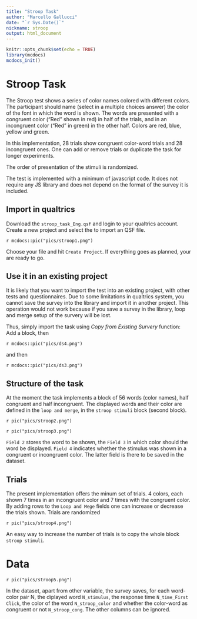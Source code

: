 ```yaml
---
title: "Stroop Task"
author: "Marcello Gallucci"
date: "`r Sys.Date()`"
nickname: stroop
output: html_document
---
```


```r
knitr::opts_chunk$set(echo = TRUE)
library(mcdocs)
mcdocs_init()
```

# Stroop Task

The Stroop test shows a series of color names colored with different colors. The participant should name (select in a multiple choices answer) the color of the font in which the word is shown. The words are presented with a congruent color ("Red" shown in red) in half of the trials, and in an incongruent color ("Red" in green) in the other half. Colors are red, blue, yellow and green.

In this implementation, 28 trials show congruent color-word trials and 28 incongruent ones. One can add or remove trials or duplicate the task for longer experiments.

The order of presentation of the stimuli is randomized.

The test is implemented with a minimum of javascript code. It does not require any JS library and does not depend on the format of the survey it is included.

## Import in qualtrics

Download the `stroop_task_Eng.qsf` and login to your qualtrics account. Create a new project and select the to import an QSF file.

`r mcdocs::pic("pics/stroop1.png")`

Choose your file and hit `Create Project`.  If everything goes as planned, your are ready to go. 

## Use it in an existing project

It is likely that you want to import the test into an existing project, with other tests and questionnaires. Due to some limitations in qualtrics system, you cannot save the survey into the library and import it in another project. This operation would not work because if you save a survey in the library, loop and merge setup of the survery will be lost. 

Thus, simply import the task using _Copy from Existing Survery_ function: Add a block, then 

`r mcdocs::pic("pics/ds4.png")`
 
 and then
 
 `r mcdocs::pic("pics/ds3.png")`


## Structure of the task

At the moment the task implements a block of 56 words (color names), half congruent and half incongruent. The displayed words and their color are defined in the `loop and merge`, in the `stroop stimuli` block (second block). 

`r pic("pics/stroop2.png")`

`r pic("pics/stroop3.png")`

`Field 2` stores the word to be shown, the `Field 3` in which color should the word be displayed. `Field 4` indicates whether the stimulus was shown in a congruent or incongruent color. The latter field is there to be saved in the dataset. 


## Trials

The present implementation offers the minum set of trials. 4 colors, each shown 7 times in an incongruent color and 7 times with the congruent color. By adding rows to the `Loop and Mege` fields one can increase or decrease the trials shown. Trials are randomized

`r pic("pics/stroop4.png")`

An easy way to increase the number of trials is to copy the whole block `stroop stimuli`.

# Data

`r pic("pics/stroop5.png")`

In the dataset, apart from other variable, the survey saves, for each word-color pair N, the diplayed word `N_stimulus`, the response time `N_time_First Click`, the color of the word `N_stroop_color` and whether the color-word as congruent or not `N_stroop_cong`. The other columns can be ignored.



